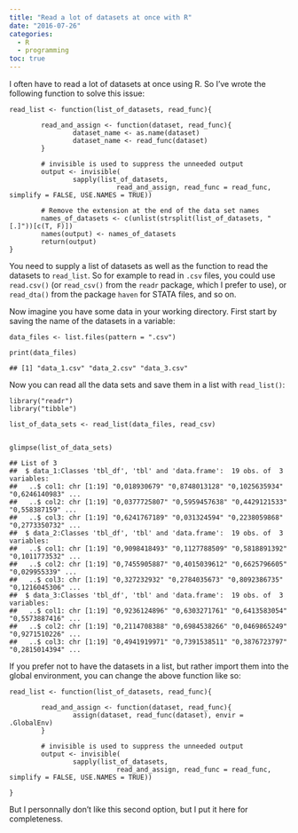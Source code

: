```yaml
---
title: "Read a lot of datasets at once with R"
date: "2016-07-26"
categories:
  - R
  - programming
toc: true
---
```


<p>I often have to read a lot of datasets at once using R. So I’ve wrote the following function to solve this issue:</p>
<pre class="r"><code>read_list &lt;- function(list_of_datasets, read_func){

        read_and_assign &lt;- function(dataset, read_func){
                dataset_name &lt;- as.name(dataset)
                dataset_name &lt;- read_func(dataset)
        }

        # invisible is used to suppress the unneeded output
        output &lt;- invisible(
                sapply(list_of_datasets,
                           read_and_assign, read_func = read_func, simplify = FALSE, USE.NAMES = TRUE))

        # Remove the extension at the end of the data set names
        names_of_datasets &lt;- c(unlist(strsplit(list_of_datasets, &quot;[.]&quot;))[c(T, F)])
        names(output) &lt;- names_of_datasets
        return(output)
}</code></pre>
<p>You need to supply a list of datasets as well as the function to read the datasets to <code>read_list</code>. So for example to read in <code>.csv</code> files, you could use <code>read.csv()</code> (or <code>read_csv()</code> from the <code>readr</code> package, which I prefer to use), or <code>read_dta()</code> from the package <code>haven</code> for STATA files, and so on.</p>
<p>Now imagine you have some data in your working directory. First start by saving the name of the datasets in a variable:</p>
<pre class="r"><code>data_files &lt;- list.files(pattern = &quot;.csv&quot;)

print(data_files)</code></pre>
<pre><code>## [1] &quot;data_1.csv&quot; &quot;data_2.csv&quot; &quot;data_3.csv&quot;</code></pre>
<p>Now you can read all the data sets and save them in a list with <code>read_list()</code>:</p>
<pre class="r"><code>library(&quot;readr&quot;)
library(&quot;tibble&quot;)

list_of_data_sets &lt;- read_list(data_files, read_csv)


glimpse(list_of_data_sets)</code></pre>
<pre><code>## List of 3
##  $ data_1:Classes 'tbl_df', 'tbl' and 'data.frame':  19 obs. of  3 variables:
##   ..$ col1: chr [1:19] &quot;0,018930679&quot; &quot;0,8748013128&quot; &quot;0,1025635934&quot; &quot;0,6246140983&quot; ...
##   ..$ col2: chr [1:19] &quot;0,0377725807&quot; &quot;0,5959457638&quot; &quot;0,4429121533&quot; &quot;0,558387159&quot; ...
##   ..$ col3: chr [1:19] &quot;0,6241767189&quot; &quot;0,031324594&quot; &quot;0,2238059868&quot; &quot;0,2773350732&quot; ...
##  $ data_2:Classes 'tbl_df', 'tbl' and 'data.frame':  19 obs. of  3 variables:
##   ..$ col1: chr [1:19] &quot;0,9098418493&quot; &quot;0,1127788509&quot; &quot;0,5818891392&quot; &quot;0,1011773532&quot; ...
##   ..$ col2: chr [1:19] &quot;0,7455905887&quot; &quot;0,4015039612&quot; &quot;0,6625796605&quot; &quot;0,029955339&quot; ...
##   ..$ col3: chr [1:19] &quot;0,327232932&quot; &quot;0,2784035673&quot; &quot;0,8092386735&quot; &quot;0,1216045306&quot; ...
##  $ data_3:Classes 'tbl_df', 'tbl' and 'data.frame':  19 obs. of  3 variables:
##   ..$ col1: chr [1:19] &quot;0,9236124896&quot; &quot;0,6303271761&quot; &quot;0,6413583054&quot; &quot;0,5573887416&quot; ...
##   ..$ col2: chr [1:19] &quot;0,2114708388&quot; &quot;0,6984538266&quot; &quot;0,0469865249&quot; &quot;0,9271510226&quot; ...
##   ..$ col3: chr [1:19] &quot;0,4941919971&quot; &quot;0,7391538511&quot; &quot;0,3876723797&quot; &quot;0,2815014394&quot; ...</code></pre>
<p>If you prefer not to have the datasets in a list, but rather import them into the global environment, you can change the above function like so:</p>
<pre class="r"><code>read_list &lt;- function(list_of_datasets, read_func){

        read_and_assign &lt;- function(dataset, read_func){
                assign(dataset, read_func(dataset), envir = .GlobalEnv)
        }

        # invisible is used to suppress the unneeded output
        output &lt;- invisible(
                sapply(list_of_datasets,
                           read_and_assign, read_func = read_func, simplify = FALSE, USE.NAMES = TRUE))

}</code></pre>
<p>But I personnally don’t like this second option, but I put it here for completeness.</p>

